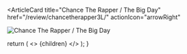 <ArticleCard
  title="Chance The Rapper / The Big Day"
  href="/review/chancetherapper3L/"
  actionIcon="arrowRight"
>

![Chance The Rapper / The Big Day](../../images/cd/chancetherapper3L.jpg) 

</ArticleCard>

  return (
    <>
      {children}
    </>
  );
}